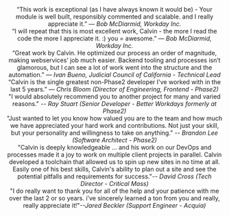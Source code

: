 ---
---

<Section
  justify="center"
  align="center"
  brow=""
  heading=""
  bgColor="dark"
  className="proof"
>
  <div class='reel'>
    <div class='item'>
      <quote>“This work is exceptional (as I have always known it would be) - Your module is well built, responsibly commented and scalable. and I really appreciate it.”</quote> <cite>— Bob McDiarmid, Workday Inc.</cite>
    </div>
    <div class='item'>
      <quote>“I will repeat that this is most excellent work, Calvin - the more I read the code the more I appreciate it. :) you = awesome.”</quote> <cite>— Bob McDiarmid, Workday Inc.</cite>
    </div>
    <div class='item'>
      <quote>“Great work by Calvin. He optimized our process an order of magnitude, making webservices’ job much easier. Backend tooling and processes isn’t glamorous, but I can see a lot of work went into the structure and the automation.”</quote> <cite>— Ivan Bueno, Judicial Council of California - Technical Lead</cite>
    </div>
    <div class='item'>
      <quote>“Calvin is the single greatest non-Phase2 developer I've worked with in the last 5 years.”</quote> <cite>— Chris Bloom (Director of Engineering, Frontend - Phase2)</cite>
    </div>
    <div class="item">
      <quote>"I would absolutely recommend you to another project for many and varied reasons."</quote> <cite>-- Ray Stuart (Senior Developer - Better Workdays formerly at Phase2)</cite>
    </div>
    <div class="item">
      <quote>"Just wanted to let you know how valued you are to the team and how much we have appreciated your hard work and contributions. Not just your skill, but your personality and willingness to take on anything."</quote> <cite>-- Brandon Lee (Software Architect - Phase2)</cite>
    </div>
    <div class="item">
      <quote>"Calvin is deeply knowledgeable ... and his work on our DevOps and processes made it a joy to work on multiple client projects in parallel. Calvin developed a toolchain that allowed us to spin up new sites in no time at all. Easily one of his best skills, Calvin's ability to plan out a site and see the potential pitfalls and requirements for success."</quote><cite>-- David Cross (Tech Director - Critical Mass)</cite>
    </div>
    <div class="item">
      <quote>"I do really want to thank you for all of the help and your patience with me over the last 2 or so years. i’ve sincerely learned a ton from you and really, really appreciate it!"</quote><cite>--Jared Beckler (Support Engineer - Acquia)</cite>
    </div>
  </div>
</Section>

<script is:inline src="/js/SectionProof.js"></script>
